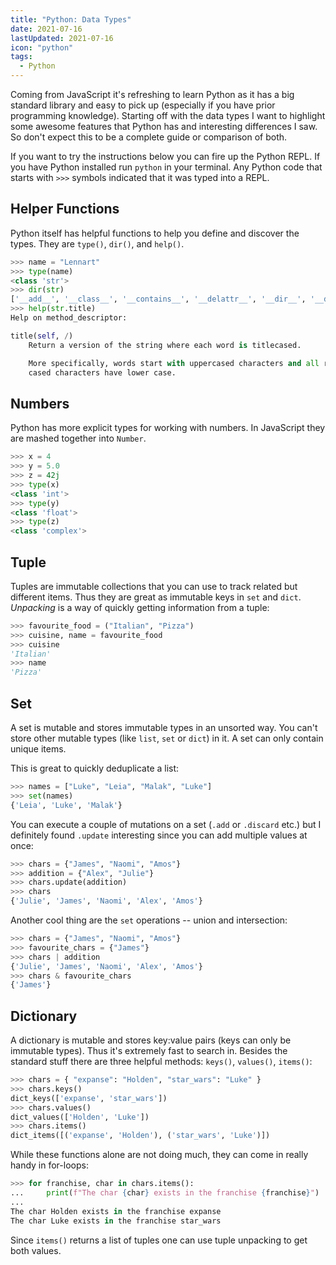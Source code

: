 ```yaml
---
title: "Python: Data Types"
date: 2021-07-16
lastUpdated: 2021-07-16
icon: "python"
tags:
  - Python
---
```


Coming from JavaScript it's refreshing to learn Python as it has a big standard library and easy to pick up (especially if you have prior programming knowledge). Starting off with the data types I want to highlight some awesome features that Python has and interesting differences I saw. So don't expect this to be a complete guide or comparison of both.

<Alert status="info" title="Note">

If you want to try the instructions below you can fire up the Python REPL. If you have Python installed run `python`
in your terminal. Any Python code that starts with `>>>` symbols indicated that it was typed into a REPL.

</Alert>

## Helper Functions

Python itself has helpful functions to help you define and discover the types. They are `type()`, `dir()`, and `help()`.

<!-- /* cSpell:disable */ -->

```py
>>> name = "Lennart"
>>> type(name)
<class 'str'>
>>> dir(str)
['__add__', '__class__', '__contains__', '__delattr__', '__dir__', '__doc__', '__eq__', '__format__', '__ge__', '__getattribute__', '__getitem__', '__getnewargs__', '__gt__', '__hash__', '__init__', '__init_subclass__', '__iter__', '__le__', '__len__', '__lt__', '__mod__', '__mul__', '__ne__', '__new__', '__reduce__', '__reduce_ex__', '__repr__', '__rmod__', '__rmul__', '__setattr__', '__sizeof__', '__str__', '__subclasshook__', 'capitalize', 'casefold', 'center', 'count', 'encode', 'endswith', 'expandtabs', 'find', 'format', 'format_map', 'index', 'isalnum', 'isalpha', 'isascii', 'isdecimal', 'isdigit', 'isidentifier', 'islower', 'isnumeric', 'isprintable', 'isspace', 'istitle', 'isupper', 'join', 'ljust', 'lower', 'lstrip', 'maketrans', 'partition', 'removeprefix', 'removesuffix', 'replace', 'rfind', 'rindex', 'rjust', 'rpartition', 'rsplit', 'rstrip', 'split', 'splitlines', 'startswith', 'strip', 'swapcase', 'title', 'translate', 'upper', 'zfill']
>>> help(str.title)
Help on method_descriptor:

title(self, /)
    Return a version of the string where each word is titlecased.

    More specifically, words start with uppercased characters and all remaining
    cased characters have lower case.
```

<!-- /* cSpell:enable */ -->

## Numbers

Python has more explicit types for working with numbers. In JavaScript they are mashed together into `Number`.

```py
>>> x = 4
>>> y = 5.0
>>> z = 42j
>>> type(x)
<class 'int'>
>>> type(y)
<class 'float'>
>>> type(z)
<class 'complex'>
```

## Tuple

Tuples are immutable collections that you can use to track related but different items. Thus they are great as immutable keys in `set` and `dict`. _Unpacking_ is a way of quickly getting information from a tuple:

```py
>>> favourite_food = ("Italian", "Pizza")
>>> cuisine, name = favourite_food
>>> cuisine
'Italian'
>>> name
'Pizza'
```

## Set

A set is mutable and stores immutable types in an unsorted way. You can't store other mutable types (like `list`, `set` or `dict`) in it. A set can only contain unique items.

This is great to quickly deduplicate a list:

```py
>>> names = ["Luke", "Leia", "Malak", "Luke"]
>>> set(names)
{'Leia', 'Luke', 'Malak'}
```

You can execute a couple of mutations on a set (`.add` or `.discard` etc.) but I definitely found `.update` interesting since you can add multiple values at once:

```py
>>> chars = {"James", "Naomi", "Amos"}
>>> addition = {"Alex", "Julie"}
>>> chars.update(addition)
>>> chars
{'Julie', 'James', 'Naomi', 'Alex', 'Amos'}
```

Another cool thing are the `set` operations -- union and intersection:

```py
>>> chars = {"James", "Naomi", "Amos"}
>>> favourite_chars = {"James"}
>>> chars | addition
{'Julie', 'James', 'Naomi', 'Alex', 'Amos'}
>>> chars & favourite_chars
{'James'}
```

## Dictionary

A dictionary is mutable and stores key:value pairs (keys can only be immutable types). Thus it's extremely fast to search in. Besides the standard stuff there are three helpful methods: `keys()`, `values()`, `items()`:

```py
>>> chars = { "expanse": "Holden", "star_wars": "Luke" }
>>> chars.keys()
dict_keys(['expanse', 'star_wars'])
>>> chars.values()
dict_values(['Holden', 'Luke'])
>>> chars.items()
dict_items([('expanse', 'Holden'), ('star_wars', 'Luke')])
```

While these functions alone are not doing much, they can come in really handy in for-loops:

```py
>>> for franchise, char in chars.items():
...     print(f"The char {char} exists in the franchise {franchise}")
...
The char Holden exists in the franchise expanse
The char Luke exists in the franchise star_wars
```

Since `items()` returns a list of tuples one can use tuple unpacking to get both values.
